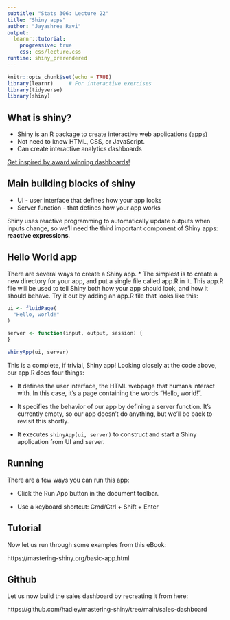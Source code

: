 ```yaml
---
subtitle: "Stats 306: Lecture 22"
title: "Shiny apps"
author: "Jayashree Ravi"
output: 
  learnr::tutorial:
    progressive: true
    css: css/lecture.css
runtime: shiny_prerendered
---
```


```r
knitr::opts_chunk$set(echo = TRUE)
library(learnr)     # For interactive exercises
library(tidyverse)
library(shiny)
```


## What is shiny?

* Shiny is an R package to create interactive web applications (apps)
* Not need to know HTML, CSS, or JavaScript. 
* Can create interactive analytics dashboards  

[Get inspired by award winning dashboards!](https://medium.com/make-your-data-speak/myds-award-2023-oh-dashboards-my-dashboards-8c978fa2a468)

## Main building blocks of shiny

* UI - user interface that defines how your app looks
* Server function -  that defines how your app works

Shiny uses reactive programming to automatically update outputs when inputs change, so we’ll need the third important component of Shiny apps: **reactive expressions**. 

## Hello World app

There are several ways to create a Shiny app. 
* The simplest is to create a new directory for your app, and put a single file called app.R in it. This app.R file will be used to tell Shiny both how your app should look, and how it should behave. Try it out by adding an app.R file that looks like this:

```r
ui <- fluidPage(
  "Hello, world!"
)

server <- function(input, output, session) {
}

shinyApp(ui, server)
```

This is a complete, if trivial, Shiny app! Looking closely at the code above, our app.R does four things:


- It defines the user interface, the HTML webpage that humans interact with. In this case, it’s a page containing the words “Hello, world!”.

- It specifies the behavior of our app by defining a server function. It’s currently empty, so our app doesn’t do anything, but we’ll be back to revisit this shortly.

- It executes `shinyApp(ui, server)` to construct and start a Shiny application from UI and server.

## Running

There are a few ways you can run this app:

- Click the Run App button in the document toolbar.

- Use a keyboard shortcut: Cmd/Ctrl + Shift + Enter


## Tutorial

Now let us run through some examples from this eBook:

https://mastering-shiny.org/basic-app.html

## Github 

Let us now build the sales dashboard by recreating it from here:

https://github.com/hadley/mastering-shiny/tree/main/sales-dashboard




